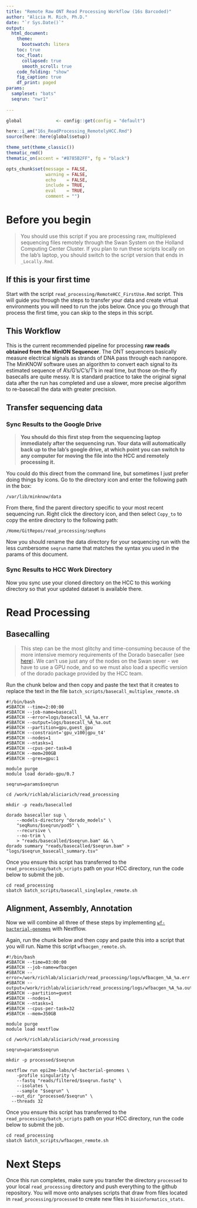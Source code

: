 ```yaml
---
title: "Remote Raw ONT Read Processing Workflow (16s Barcoded)"
author: "Alicia M. Rich, Ph.D."
date: "`r Sys.Date()`"
output:
  html_document:
    theme:
      bootswatch: litera
    toc: true
    toc_float:
      collapsed: true
      smooth_scroll: true
    code_folding: "show"
    fig_caption: true
    df_print: paged
params:
  sampleset: "bats"
  seqrun: "nwr1"
  
---
```


```r
global             <- config::get(config = "default")

here::i_am("16s_ReadProcessing_RemotelyHCC.Rmd")
source(here::here(global$setup))

theme_set(theme_classic())
thematic_rmd()
thematic_on(accent = "#8785B2FF", fg = "black")

opts_chunk$set(message = FALSE,
               warning = FALSE,
               echo    = FALSE,
               include = TRUE,
               eval    = TRUE,
               comment = "")

```

# Before you begin

>You should use this script if you are processing raw, multiplexed sequencing files remotely through the Swan System on the Holland Computing Center Cluster. If you plan to run these scripts locally on the lab's laptop, you should switch to the script version that ends in `_Locally.Rmd`.

## If this is your first time

Start with the script `read_processing/RemoteHCC_FirstUse.Rmd` script. This will guide you through the steps to transfer your data and create virtual environments you will need to run the jobs below. Once you go through that process the first time, you can skip to the steps in this script.

## This Workflow

This is the current recommended pipeline for processing **raw reads obtained from the MinION Sequencer**. The ONT sequencers basically measure electrical signals as strands of DNA pass through each nanopore. The MinKNOW software uses an algorithm to convert each signal to its estimated sequence of A's/G's/C's/T's in real time, but those on-the-fly basecalls are quite messy. It is standard practice to take the original signal data after the run has completed and use a slower, more precise algorithm to re-basecall the data with greater precision.  

## Transfer sequencing data

### Sync Results to the Google Drive

>**You should do this first step from the sequencing laptop immediately after the sequencing run. Your data will automatically back up to the lab's google drive, at which point you can switch to any computer for moving the file into the HCC and remotely processing it.**

You could do this direct from the command line, but sometimes I just prefer doing things by icons. Go to the directory icon and enter the following path in the box:
```
/var/lib/minknow/data
```
From there, find the parent directory specific to your most recent sequencing run. Right click the directory icon, and then select `Copy_to` to copy the entire directory to the following path:
```
/Home/GitRepos/read_processing/seqRuns
```
Now you should rename the data directory for your sequencing run with the less cumbersome `seqrun` name that matches the syntax you used in the params of this document.

### Sync Results to HCC Work Directory

Now you sync use your cloned directory on the HCC to this working directory so that your updated dataset is available there.

# Read Processing

## Basecalling

>This step can be the most glitchy and time-consuming because of the more intensive memory requirements of the Dorado basecaller (see [here](https://github.com/nanoporetech/dorado?tab=readme-ov-file#platforms)). We can't use just any of the nodes on the Swan sever - we have to use a GPU node, and so we must also load a specific version of the dorado package provided by the HCC team.

Run the chunk below and then copy and paste the text that it creates to replace the text in the file `batch_scripts/basecall_multiplex_remote.sh`

```terminal
#!/bin/bash
#SBATCH --time=2:00:00
#SBATCH --job-name=basecall
#SBATCH --error=logs/basecall_%A_%a.err
#SBATCH --output=logs/basecall_%A_%a.out
#SBATCH --partition=gpu,guest_gpu
#SBATCH --constraint='gpu_v100|gpu_t4'
#SBATCH --nodes=1
#SBATCH --ntasks=1
#SBATCH --cpus-per-task=8
#SBATCH --mem=200GB
#SBATCH --gres=gpu:1

module purge
module load dorado-gpu/0.7

seqrun=params$seqrun

cd /work/richlab/aliciarich/read_processing

mkdir -p reads/basecalled

dorado basecaller sup \
    --models-directory "dorado_models" \
    "seqRuns/$seqrun/pod5" \
    --recursive \
    --no-trim \
    > "reads/basecalled/$seqrun.bam" && \
dorado summary "reads/basecalled/$seqrun.bam" > "logs/$seqrun_basecall_summary.tsv"

```

Once you ensure this script has transferred to the `read_processing/batch_scripts` path on your HCC directory, run the code below to submit the job.

```terminal
cd read_processing
sbatch batch_scripts/basecall_singleplex_remote.sh
```


## Alignment, Assembly, Annotation

Now we will combine all three of these steps by implementing [`wf-bacterial-genomes`](https://github.com/epi2me-labs/wf-bacterial-genomes) with Nextflow.

Again, run the chunk below and then copy and paste this into a script that you will run. Name this script `wfbacgen_remote.sh`.

```terminal
#!/bin/bash
#SBATCH --time=03:00:00
#SBATCH --job-name=wfbacgen
#SBATCH --error=/work/richlab/aliciarich/read_processing/logs/wfbacgen_%A_%a.err
#SBATCH --output=/work/richlab/aliciarich/read_processing/logs/wfbacgen_%A_%a.out
#SBATCH --partition=guest
#SBATCH --nodes=1
#SBATCH --ntasks=1
#SBATCH --cpus-per-task=32
#SBATCH --mem=350GB

module purge
module load nextflow

cd /work/richlab/aliciarich/read_processing

seqrun=params$seqrun

mkdir -p processed/$seqrun

nextflow run epi2me-labs/wf-bacterial-genomes \
	-profile singularity \
	--fastq "reads/filtered/$seqrun.fastq" \
	--isolates \
	--sample "$seqrun" \
  --out_dir "processed/$seqrun" \
  --threads 32

```

Once you ensure this script has transferred to the `read_processing/batch_scripts` path on your HCC directory, run the code below to submit the job.

```terminal
cd read_processing
sbatch batch_scripts/wfbacgen_remote.sh
```

# Next Steps

Once this run completes, make sure you transfer the directory `processed` to your local `read_processing` directory and push everything to the github repository. You will move onto analyses scripts that draw from files located in `read_processing/processed` to create new files in `bioinformatics_stats`.

